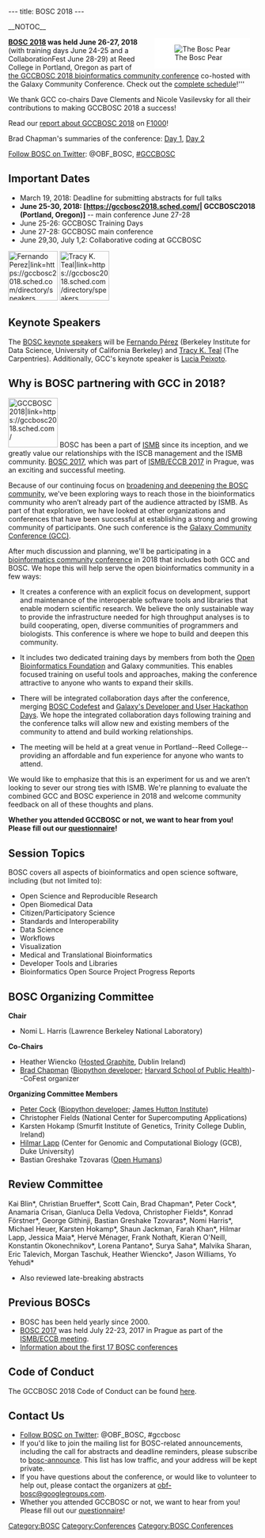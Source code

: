 ---
title: BOSC 2018
---

__NOTOC__
<div style="float:right; maxwidth: 180px; margin-left:25px; margin-right:15px; background-color: #FFFFFF">[[Image:Pear.png|left|The Bosc Pear]]</div>

'''[https://gccbosc2018.sched.com/ BOSC 2018] was held June 26-27, 2018''' (with training days June 24-25 and a CollaborationFest June 28-29) at Reed College in Portland,
Oregon as part of [https://gccbosc2018.sched.com/ the GCCBOSC 2018 bioinformatics community conference] 
co-hosted with the Galaxy Community Conference. Check out the [https://gccbosc2018.sched.com/ complete schedule]!'''

We thank GCC co-chairs Dave Clements and Nicole Vasilevsky for all their contributions to making GCCBOSC 2018 a success!

Read our [https://f1000research.com/collections/BOSC?&selectedDomain=articles report about GCCBOSC 2018] on [https://f1000research.com/collections/BOSC?&selectedDomain=articles F1000]!

Brad Chapman's summaries of the conference: [https://github.com/chapmanb/bcbb/blob/master/posts/conferences/bosc2018_day1a.md Day 1], [https://github.com/chapmanb/bcbb/blob/master/posts/conferences/bosc2018_day2.md Day 2]

[https://twitter.com/OBF_BOSC Follow BOSC on Twitter]: @OBF_BOSC, [https://twitter.com/search?f=tweets&vertical=default&q=%23GCCBOSC&src=typd #GCCBOSC]

== Important Dates ==

*  March 19, 2018: Deadline for submitting abstracts for full talks 
* '''June 25-30, 2018: [https://gccbosc2018.sched.com/| GCCBOSC2018 (Portland, Oregon)]''' -- main conference June 27-28
* June 25-26: GCCBOSC Training Days
* June 27-28: GCCBOSC main conference
* June 29,30, July 1,2: Collaborative coding at GCCBOSC


[[File:FernandoPerez.jpg|100px|left|Fernando Perez|link=https://gccbosc2018.sched.com/directory/speakers]]
[[File:TracyTeal.jpg|100px|right|Tracy K. Teal|link=https://gccbosc2018.sched.com/directory/speakers]]

== Keynote Speakers ==

The [https://gccbosc2018.sched.com/directory/speakers BOSC keynote speakers] will be [https://gccbosc2018.sched.com/speaker/fperez10 Fernando Pérez] (Berkeley Institute for Data Science, University of California Berkeley) and [https://gccbosc2018.sched.com/speaker/tkteal Tracy K. Teal] (The Carpentries). Additionally, GCC's keynote speaker is [https://gccbosc2018.sched.com/speaker/lucia.peixoto Lucia Peixoto].


== Why is BOSC partnering with GCC in 2018? ==
[[File:Gcc-bosc-2018-logo_boxed_300.png|100px|left|GCCBOSC 2018|link=https://gccbosc2018.sched.com/]]
BOSC has been a part of [https://www.iscb.org/ismb2018 ISMB] since its inception, and we greatly value our
relationships with the ISCB management and the ISMB community.
[http://www.open-bio.org/wiki/BOSC_2017 BOSC 2017], which was part of
[https://www.iscb.org/ismbeccb2017 ISMB/ECCB 2017] in Prague, was an
exciting and successful meeting.

Because of our continuing focus on
[https://github.com/OBF/obf-docs/blob/master/Travel_fellowships.md broadening and deepening the BOSC community],
we've been exploring ways to reach those in the bioinformatics community who aren’t already part of the audience attracted
by ISMB. As part of that exploration, we have looked at other organizations and conferences that
have been successful at establishing a strong and growing community of
participants. One such conference is the [https://gcc2017.sciencesconf.org/ Galaxy Community Conference (GCC)].

After much discussion and planning, we'll be participating in a
[https://gccbosc2018.sched.com/ bioinformatics community conference] in 2018
that includes both GCC and BOSC. We hope this will help serve the open
bioinformatics community in a few ways:

* It creates a conference with an explicit focus on development, support and maintenance of the interoperable software tools and libraries that enable modern scientific research. We believe the only sustainable way to provide the infrastructure needed for high throughput analyses is to build cooperating, open, diverse communities of programmers and biologists. This conference is where we hope to build and deepen this community.

* It includes two dedicated training days by members from both the [https://www.open-bio.org/wiki/Main_Page Open Bioinformatics Foundation] and Galaxy communities. This enables focused training on useful tools and approaches, making the conference attractive to anyone who wants to expand their skills.

* There will be integrated collaboration days after the conference, merging [https://www.open-bio.org/wiki/Codefest_2017 BOSC Codefest] and [https://gcc2017.sciencesconf.org/resource/page/id/10 Galaxy's Developer and User Hackathon Days]. We hope the integrated collaboration days following training and the conference talks will allow new and existing members of the community to attend and build working relationships.

* The meeting will be held at a great venue in Portland--Reed College--providing an affordable and fun experience for anyone who wants to attend.

We would like to emphasize that this is an experiment for us and we aren’t looking
to sever our strong ties with ISMB. We're planning to evaluate the combined GCC
and BOSC experience in 2018 and welcome community feedback on all of these
thoughts and plans.

'''Whether you attended GCCBOSC or not, we want to hear from you! Please fill out our [https://gccbosc2018.sched.com/info questionnaire]!
'''
== Session Topics ==
BOSC covers all aspects of bioinformatics and open science software, including (but not limited to):
* Open Science and Reproducible Research
* Open Biomedical Data
* Citizen/Participatory Science
* Standards and Interoperability
* Data Science
* Workflows
* Visualization
* Medical and Translational Bioinformatics
* Developer Tools and Libraries
* Bioinformatics Open Source Project Progress Reports

== BOSC Organizing Committee ==

'''Chair'''
* Nomi L. Harris (Lawrence Berkeley National Laboratory)

'''Co-Chairs'''
* Heather Wiencko ([https://www.hostedgraphite.com Hosted Graphite], Dublin Ireland)
* [http://bcbio.wordpress.com Brad Chapman] ([http://biopython.org Biopython developer]; [http://compbio.sph.harvard.edu/chb/ Harvard School of Public Health])--CoFest organizer

'''Organizing Committee Members'''
* [http://www.scri.ac.uk/staff/petercock Peter Cock] ([http://biopython.org Biopython developer]; [http://www.hutton.ac.uk James Hutton Institute])
* Christopher Fields (National Center for Supercomputing Applications)
* Karsten Hokamp (Smurfit Institute of Genetics, Trinity College Dublin, Ireland)
* [http://www.bioperl.org/wiki/Hilmar_Lapp Hilmar Lapp] (Center for Genomic and Computational Biology (GCB), Duke University)
* Bastian Greshake Tzovaras ([https://www.openhumans.org/ Open Humans])

== Review Committee ==
Kai Blin*, Christian Brueffer*, Scott Cain, Brad Chapman*, Peter Cock*, Anamaria Crisan, Gianluca Della Vedova, Christopher Fields*, Konrad Förstner*, George Githinji, Bastian Greshake Tzovaras*, Nomi Harris*, Michael Heuer, Karsten Hokamp*, Shaun Jackman, Farah Khan*, Hilmar Lapp, Jessica Maia*, Hervé Ménager, Frank Nothaft, Kieran O'Neill, Konstantin Okonechnikov*, Lorena Pantano*, Surya Saha*, Malvika Sharan, Eric Talevich, Morgan Taschuk, Heather Wiencko*, Jason Williams, Yo Yehudi*

* Also reviewed late-breaking abstracts

== Previous BOSCs ==

* BOSC has been held yearly since 2000.
* [[BOSC 2017]] was held July 22-23, 2017 in Prague as part of the [https://www.iscb.org/ismbeccb2017 ISMB/ECCB meeting].
* [[Past BOSC conferences | Information about the first 17 BOSC conferences]]

== Code of Conduct ==
The GCCBOSC 2018 Code of Conduct can be found [https://galaxyproject.org/events/gccbosc2018/code-of-conduct/ here].

== Contact Us ==

* [https://twitter.com/OBF_BOSC Follow BOSC on Twitter]: @OBF_BOSC, #gccbosc
* If you'd like to join the mailing list for BOSC-related announcements, including the call for abstracts and deadline reminders, please subscribe to [http://lists.open-bio.org/mailman/listinfo/bosc-announce bosc-announce].  This list has low traffic, and your address will be kept private.
* If you have questions about the conference, or would like to volunteer to help out, please contact the organizers at [mailto:obf-bosc@googlegroups.com obf-bosc@googlegroups.com].
* Whether you attended GCCBOSC or not, we want to hear from you! Please fill out our [https://gccbosc2018.sched.com/info questionnaire]!

[[Category:BOSC]] [[Category:Conferences]]
[[Category:BOSC Conferences]]